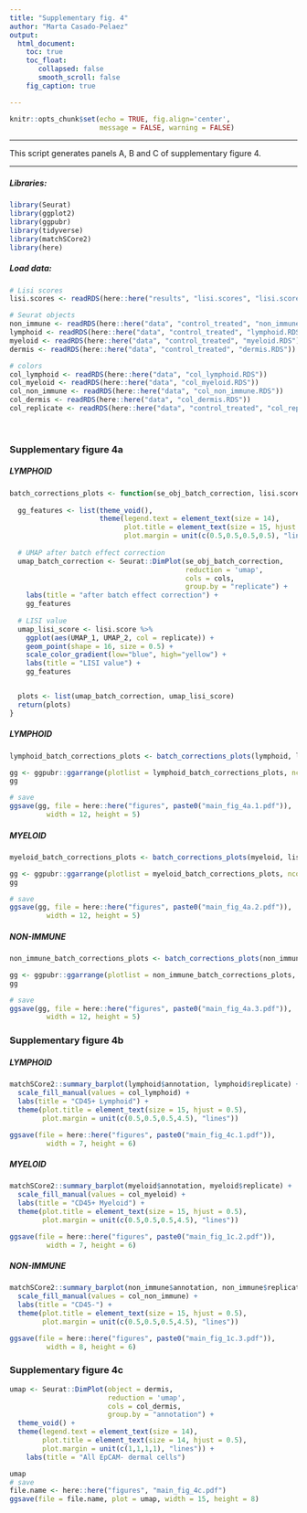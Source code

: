 ```yaml
---
title: "Supplementary fig. 4"
author: "Marta Casado-Pelaez"
output:  
  html_document:
    toc: true
    toc_float:
       collapsed: false
       smooth_scroll: false
    fig_caption: true

---
```

```r
knitr::opts_chunk$set(echo = TRUE, fig.align='center', 
                      message = FALSE, warning = FALSE)
```

---

This script generates panels A, B and C of supplementary figure 4. 

---


##### **Libraries:**

```r
library(Seurat)
library(ggplot2)
library(ggpubr)
library(tidyverse)
library(matchSCore2)
library(here)
```

##### **Load data:**

```r
# Lisi scores
lisi.scores <- readRDS(here::here("results", "lisi.scores", "lisi.scores.RDS"))

# Seurat objects
non_immune <- readRDS(here::here("data", "control_treated", "non_immune.RDS"))
lymphoid <- readRDS(here::here("data", "control_treated", "lymphoid.RDS"))
myeloid <- readRDS(here::here("data", "control_treated", "myeloid.RDS"))
dermis <- readRDS(here::here("data", "control_treated", "dermis.RDS"))

# colors
col_lymphoid <- readRDS(here::here("data", "col_lymphoid.RDS"))
col_myeloid <- readRDS(here::here("data", "col_myeloid.RDS"))
col_non_immune <- readRDS(here::here("data", "col_non_immune.RDS"))
col_dermis <- readRDS(here::here("data", "col_dermis.RDS"))
col_replicate <- readRDS(here::here("data", "control_treated", "col_replicate.RDS"))
```


\

### **Supplementary figure 4a**
##### **LYMPHOID**

```r
batch_corrections_plots <- function(se_obj_batch_correction, lisi.score, cols){
  
  gg_features <- list(theme_void(), 
                      theme(legend.text = element_text(size = 14),
                            plot.title = element_text(size = 15, hjust = 0.5),
                            plot.margin = unit(c(0.5,0.5,0.5,0.5), "lines")))
  
  # UMAP after batch effect correction
  umap_batch_correction <- Seurat::DimPlot(se_obj_batch_correction, 
                                           reduction = 'umap', 
                                           cols = cols, 
                                           group.by = "replicate") + 
    labs(title = "after batch effect correction") +
    gg_features
  
  # LISI value
  umap_lisi_score <- lisi.score %>%
    ggplot(aes(UMAP_1, UMAP_2, col = replicate)) +
    geom_point(shape = 16, size = 0.5) +
    scale_color_gradient(low="blue", high="yellow") + 
    labs(title = "LISI value") +
    gg_features


  plots <- list(umap_batch_correction, umap_lisi_score)
  return(plots)
}
```

##### **LYMPHOID**

```r
lymphoid_batch_corrections_plots <- batch_corrections_plots(lymphoid, lisi.scores[["lymphoid_control_vs_treated"]], col_replicate)

gg <- ggpubr::ggarrange(plotlist = lymphoid_batch_corrections_plots, ncol = 2, nrow = 1)
gg

# save
ggsave(gg, file = here::here("figures", paste0("main_fig_4a.1.pdf")), 
         width = 12, height = 5)
```

##### **MYELOID**

```r
myeloid_batch_corrections_plots <- batch_corrections_plots(myeloid, lisi.scores[["myeloid_control_vs_treated"]], col_replicate)

gg <- ggpubr::ggarrange(plotlist = myeloid_batch_corrections_plots, ncol = 2, nrow = 1)
gg

# save
ggsave(gg, file = here::here("figures", paste0("main_fig_4a.2.pdf")), 
         width = 12, height = 5)
```

##### **NON-IMMUNE**

```r
non_immune_batch_corrections_plots <- batch_corrections_plots(non_immune, lisi.scores[["non_immune_control_vs_treated"]], col_replicate)

gg <- ggpubr::ggarrange(plotlist = non_immune_batch_corrections_plots, ncol = 2, nrow = 1)
gg

# save
ggsave(gg, file = here::here("figures", paste0("main_fig_4a.3.pdf")), 
         width = 12, height = 5)
```

### **Supplementary figure 4b**

##### **LYMPHOID**

```r
matchSCore2::summary_barplot(lymphoid$annotation, lymphoid$replicate) + 
  scale_fill_manual(values = col_lymphoid) +
  labs(title = "CD45+ Lymphoid") +
  theme(plot.title = element_text(size = 15, hjust = 0.5),
        plot.margin = unit(c(0.5,0.5,0.5,4.5), "lines"))

ggsave(file = here::here("figures", paste0("main_fig_4c.1.pdf")), 
         width = 7, height = 6)
```

##### **MYELOID**

```r
matchSCore2::summary_barplot(myeloid$annotation, myeloid$replicate) + 
  scale_fill_manual(values = col_myeloid) +
  labs(title = "CD45+ Myeloid") +
  theme(plot.title = element_text(size = 15, hjust = 0.5),
        plot.margin = unit(c(0.5,0.5,0.5,4.5), "lines")) 

ggsave(file = here::here("figures", paste0("main_fig_1c.2.pdf")), 
         width = 7, height = 6)
```

##### **NON-IMMUNE**

```r
matchSCore2::summary_barplot(non_immune$annotation, non_immune$replicate) + 
  scale_fill_manual(values = col_non_immune) +
  labs(title = "CD45-") +
  theme(plot.title = element_text(size = 15, hjust = 0.5),
        plot.margin = unit(c(0.5,0.5,0.5,4.5), "lines")) 

ggsave(file = here::here("figures", paste0("main_fig_1c.3.pdf")), 
         width = 8, height = 6)
```

### **Supplementary figure 4c**

```r
umap <- Seurat::DimPlot(object = dermis, 
                        reduction = 'umap', 
                        cols = col_dermis, 
                        group.by = "annotation") + 
  theme_void() +
  theme(legend.text = element_text(size = 14),
        plot.title = element_text(size = 14, hjust = 0.5),
        plot.margin = unit(c(1,1,1,1), "lines")) +
    labs(title = "All EpCAM- dermal cells")

umap
# save
file.name <- here::here("figures", "main_fig_4c.pdf")
ggsave(file = file.name, plot = umap, width = 15, height = 8)
```